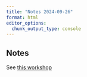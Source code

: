 ```yaml
---
title: "Notes 2024-09-26"
format: html
editor_options: 
  chunk_output_type: console
---
```




## Notes

See [this workshop](https://dhammarstrom.github.io/quant-methods-workshops/ws14-sampling-power-effects.html)